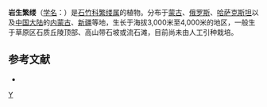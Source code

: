 {{Speciesbox
| taxon = Stellaria(植物) petraea
| binomial_authority = Bge.
}}

'''岩生繁缕'''（[[学名|学名]]：{{lang|la|''Stellaria petraea''}}）是[[石竹科|石竹科]][[繁缕属|繁缕属]]的植物。分布于[[蒙古|蒙古]]、[[俄罗斯|俄罗斯]]、[[哈萨克斯坦|哈萨克斯坦]]以及[[中国大陆|中国大陆]]的[[内蒙古|内蒙古]]、[[新疆|新疆]]等地，生长于海拔3,000米至4,000米的地区，一般生于草原区石质丘陵顶部、高山带石坡或流石滩，目前尚未由人工引种栽培。

== 参考文献 ==
<div class="references-small">
* {{cite web| url =http://www.bioinfo.cn/db05/KmzwSpecies.php?action=view&id=1488| title =岩生繁缕| work =《中国高等植物数据库全库》| publisher =中国科学院微生物研究所| author =昆明植物研究所| accessdate =2009-02-22| deadurl =yes| archiveurl =https://web.archive.org/web/20160305074709/http://www.bioinfo.cn/db05/KmzwSpecies.php?action=view&id=1488| archivedate =2016-03-05}}
</div>
{{Taxonbar|from=Q11049575}}

[[Category:繁缕属|Y]]